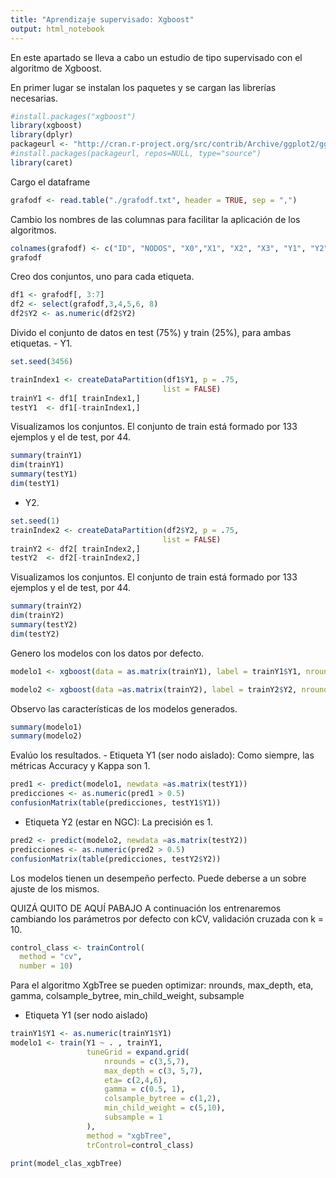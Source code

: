 ---
title: "Aprendizaje supervisado: Xgboost"
output: html_notebook
---

En este apartado se lleva a cabo un estudio de tipo supervisado con el algoritmo de Xgboost.

En primer lugar se instalan los paquetes y se cargan las librerías necesarias.
```{r}
#install.packages("xgboost")
library(xgboost)
library(dplyr)
packageurl <- "http://cran.r-project.org/src/contrib/Archive/ggplot2/ggplot2_0.9.1.tar.gz"
#install.packages(packageurl, repos=NULL, type="source")
library(caret)
```
Cargo el dataframe
```{r}
grafodf <- read.table("./grafodf.txt", header = TRUE, sep = ",")
```
Cambio los nombres de las columnas para facilitar la aplicación de los algoritmos.
```{r}
colnames(grafodf) <- c("ID", "NODOS", "X0","X1", "X2", "X3", "Y1", "Y2" )
grafodf
```
Creo dos conjuntos, uno para cada etiqueta.
```{r}
df1 <- grafodf[, 3:7]
df2 <- select(grafodf,3,4,5,6, 8) 
df2$Y2 <- as.numeric(df2$Y2)
```
Divido el conjunto de datos en test (75%) y train (25%), para ambas etiquetas.
- Y1.
```{r}
set.seed(3456)

trainIndex1 <- createDataPartition(df1$Y1, p = .75, 
                                  list = FALSE)
trainY1 <- df1[ trainIndex1,]
testY1  <- df1[-trainIndex1,]
```
Visualizamos los conjuntos.
El conjunto de train está formado por 133 ejemplos y el de test, por 44.
```{r}
summary(trainY1)
dim(trainY1)
summary(testY1)
dim(testY1)
```

- Y2.
```{r}
set.seed(1)
trainIndex2 <- createDataPartition(df2$Y2, p = .75, 
                                  list = FALSE)
trainY2 <- df2[ trainIndex2,]
testY2  <- df2[-trainIndex2,]
```
Visualizamos los conjuntos.
El conjunto de train está formado por 133 ejemplos y el de test, por 44.
```{r}
summary(trainY2)
dim(trainY2)
summary(testY2)
dim(testY2)
```

Genero los modelos con los datos por defecto.
```{r}
modelo1 <- xgboost(data = as.matrix(trainY1), label = trainY1$Y1, nround = 2, objective = "binary:logistic")

modelo2 <- xgboost(data =as.matrix(trainY2), label = trainY2$Y2, nround = 2, objective = "binary:logistic")
```
Observo las características de los modelos generados.
```{r}
summary(modelo1)
summary(modelo2)
```

Evalúo los resultados.
- Etiqueta Y1 (ser nodo aislado):
Como siempre, las métricas Accuracy y Kappa son 1. 
```{r}
pred1 <- predict(modelo1, newdata =as.matrix(testY1))
predicciones <- as.numeric(pred1 > 0.5)
confusionMatrix(table(predicciones, testY1$Y1))
```
- Etiqueta Y2 (estar en NGC):
La precisión es 1.
```{r}
pred2 <- predict(modelo2, newdata =as.matrix(testY2))
predicciones <- as.numeric(pred2 > 0.5)
confusionMatrix(table(predicciones, testY2$Y2))
```
Los modelos tienen un desempeño perfecto. Puede deberse a un sobre ajuste de los mismos.


QUIZÁ QUITO DE AQUÍ PABAJO
A continuación los entrenaremos cambiando los parámetros por defecto con kCV, validación cruzada con k = 10.
```{r}
control_class <- trainControl(
  method = "cv",
  number = 10)
```
Para el algoritmo XgbTree se pueden optimizar:
nrounds, max_depth, eta, gamma, colsample_bytree, min_child_weight, subsample

- Etiqueta Y1 (ser nodo aislado)
```{r}
trainY1$Y1 <- as.numeric(trainY1$Y1)
modelo1 <- train(Y1 ~ . , trainY1,
                 tuneGrid = expand.grid(
                     nrounds = c(3,5,7),
                     max_depth = c(3, 5,7), 
                     eta= c(2,4,6),
                     gamma = c(0.5, 1),
                     colsample_bytree = c(1,2),
                     min_child_weight = c(5,10),
                     subsample = 1
                 ),
                 method = "xgbTree",
                 trControl=control_class)

print(model_clas_xgbTree)
```

